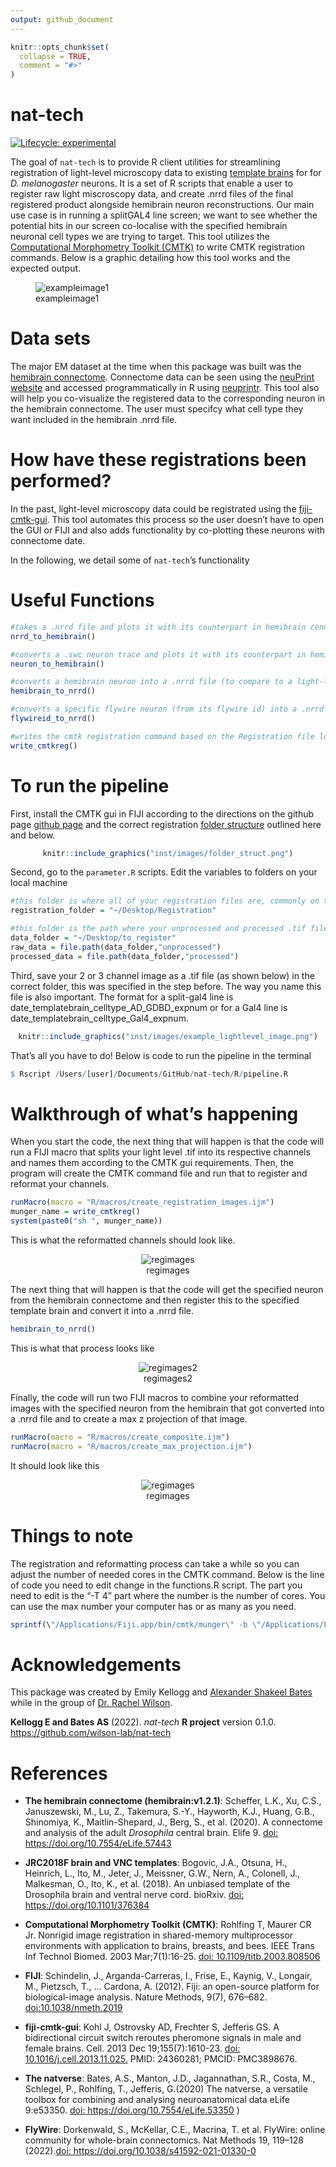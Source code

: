 ```yaml
---
output: github_document
---
```


<!-- README.md is generated from README.Rmd. Please edit that file -->

```r
knitr::opts_chunk$set(
  collapse = TRUE,
  comment = "#>"
)
```

# nat-tech

<!-- badges: start -->

[![Lifecycle: experimental](https://img.shields.io/badge/lifecycle-experimental-orange.svg)](https://www.tidyverse.org/lifecycle/#experimental)

<!-- badges: end -->

The goal of `nat-tech` is to provide R client utilities for streamlining registration of light-level microscopy data to existing [template brains](https://www.janelia.org/open-science/jrc-2018-brain-templates) for for *D. melanogaster* neurons. It is a set of R scripts that enable a user to register raw light miscroscopy data, and create .nrrd files of the final registered product alongside hemibrain neuron reconstructions. Our main use case is in running a splitGAL4 line screen; we want to see whether the potential hits in our screen co-localise with the specified hemibrain neuronal cell types we are trying to target. This tool utilizes the [Computational Morphometry Toolkit (CMTK)](https://www.nitrc.org/projects/cmtk/) to write CMTK registration commands. Below is a graphic detailing how this tool works and the expected output.

![exampleimage1](inst/images/workflow4.png)

# Data sets

The major EM dataset at the time when this package was built was the [hemibrain connectome](https://www.janelia.org/project-team/flyem/hemibrain). Connectome data can be seen using the [neuPrint website](https://neuprint.janelia.org/help/videos?dataset=hemibrain) and accessed programmatically in R using [neuprintr](https://github.com/natverse/neuprintr). This tool also will help you co-visualize the registered data to the corresponding neuron in the hemibrain connectome. The user must specifcy what cell type they want included in the hemibrain .nrrd file.

# How have these registrations been performed?

In the past, light-level microscopy data could be registrated using the [fiji-cmtk-gui](https://github.com/jefferis/fiji-cmtk-gui). This tool automates this process so the user doesn't have to open the GUI or FIJI and also adds functionality by co-plotting these neurons with connectome date.

In the following, we detail some of `nat-tech`'s functionality

# Useful Functions

```r
#takes a .nrrd file and plots it with its counterpart in hemibrain connectome
nrrd_to_hemibrain()

#converts a .swc neuron trace and plots it with its counterpart in hemibrain connectome
neuron_to_hemibrain()

#converts a hemibrain neuron into a .nrrd file (to compare to a light-level image image)
hemibrain_to_nrrd()

#converts a specific flywire neuron (from its flywire id) into a .nrrd file (to compare to a light-level image image)
flywireid_to_nrrd()

#writes the cmtk registration command based on the Registration file location
write_cmtkreg()

```

# To run the pipeline

First, install the CMTK gui in FIJI according to the directions on the github page [github page](https://github.com/jefferis/fiji-cmtk-gui) and the correct registration [folder structure](http://flybrain.mrc-lmb.cam.ac.uk/dokuwiki/doku.php?id=warping_manual:registration_gui) outlined here and below.

<center>

```r
knitr::include_graphics("inst/images/folder_struct.png")
```

</center>

Second, go to the `parameter.R` scripts. Edit the variables to folders on your local machine

```r
#this folder is where all of your registration files are, commonly on the desktop
registration_folder = "~/Desktop/Registration"

#this folder is the path where your unprocessed and processed .tif files will be 
data_folder = "~/Desktop/to_register"
raw_data = file.path(data_folder,"unprocessed")
processed_data = file.path(data_folder,"processed")
```

Third, save your 2 or 3 channel image as a .tif file (as shown below) in the correct folder, this was specified in the step before. The way you name this file is also important. The format for a split-gal4 line is date_templatebrain_celltype_AD_GDBD_expnum or for a Gal4 line is date_templatebrain_celltype_Gal4_expnum.

<center>

```r
knitr::include_graphics("inst/images/example_lightlevel_image.png")
```

</center>

That's all you have to do! Below is code to run the pipeline in the terminal

```r

$ Rscript /Users/[user]/Documents/GitHub/nat-tech/R/pipeline.R

```

# Walkthrough of what's happening

When you start the code, the next thing that will happen is that the code will run a FIJI macro that splits your light level .tif into its respective channels and names them according to the CMTK gui requirements. Then, the program will create the CMTK command file and run that to register and reformat your channels.

```r
runMacro(macro = "R/macros/create_registration_images.ijm")
munger_name = write_cmtkreg()
system(paste0("sh ", munger_name))
```

This is what the reformatted channels should look like.
<center>

![regimages](inst/images/registered_images.png) 

</center>
The next thing that will happen is that the code will get the specified neuron from the hemibrain connectome and then register this to the specified template brain and convert it into a .nrrd file.

```r
hemibrain_to_nrrd()
```

This is what that process looks like 
<center>

![regimages2](inst/images/hemibrain_to_nrrd.png) 

</center>

Finally, the code will run two FIJI macros to combine your reformatted images with the specified neuron from the hemibrain that got converted into a .nrrd file and to create a max z projection of that image.

```r
runMacro(macro = "R/macros/create_composite.ijm")
runMacro(macro = "R/macros/create_max_projection.ijm")
```

It should look like this

<center>

![regimages](inst/images/example_registered_overlayed_image.png)

</center>

# Things to note

The registration and reformatting process can take a while so you can adjust the number of needed cores in the CMTK command. Below is the line of code you need to edit change in the functions.R script. The part you need to edit is the "-T 4" part where the number is the number of cores. You can use the max number your computer has or as many as you need.

```r

sprintf(\"/Applications/Fiji.app/bin/cmtk/munger\" -b \"/Applications/Fiji.app/bin/cmtk\" -a -w -r 0102  -X 26 -C 8 -G 80 -R 4 -A \"--accuracy 0.4\" -W \"--accuracy 0.4\"  -T 4 -s \"Refbrain/%s\" images/%s", template_path, folder)

```

# Acknowledgements

This package was created by Emily Kellogg and [Alexander Shakeel Bates](https://scholar.google.com/citations?user=BOVTiXIAAAAJ&hl=en) while in the group of [Dr. Rachel Wilson](https://en.wikipedia.org/wiki/Rachel_Wilson_(neurobiologist)).

**Kellogg E and Bates AS** (2022). *nat-tech* **R project** version 0.1.0. <https://github.com/wilson-lab/nat-tech>

# References

-   **The hemibrain connectome (hemibrain:v1.2.1)**: Scheffer, L.K., Xu, C.S., Januszewski, M., Lu, Z., Takemura, S.-Y., Hayworth, K.J., Huang, G.B., Shinomiya, K., Maitlin-Shepard, J., Berg, S., et al. (2020). A connectome and analysis of the adult *Drosophila* central brain. Elife 9. [doi: https://doi.org/10.7554/eLife.57443](https://doi.org/10.7554/eLife.57443)

-   **JRC2018F brain and VNC templates**: Bogovic, J.A., Otsuna, H., Heinrich, L., Ito, M., Jeter, J., Meissner, G.W., Nern, A., Colonell, J., Malkesman, O., Ito, K., et al. (2018). An unbiased template of the Drosophila brain and ventral nerve cord. bioRxiv. [doi: https://doi.org/10.1101/376384](https://doi.org/10.1101/376384)

-   **Computational Morphometry Toolkit (CMTK)**: Rohlfing T, Maurer CR Jr. Nonrigid image registration in shared-memory multiprocessor environments with application to brains, breasts, and bees. IEEE Trans Inf Technol Biomed. 2003 Mar;7(1):16-25. [doi: 10.1109/titb.2003.808506](10.1109/titb.2003.808506)

-   **FIJI**: Schindelin, J., Arganda-Carreras, I., Frise, E., Kaynig, V., Longair, M., Pietzsch, T., … Cardona, A. (2012). Fiji: an open-source platform for biological-image analysis. Nature Methods, 9(7), 676–682. <doi:10.1038/nmeth.2019>

-   **fiji-cmtk-gui**: Kohl J, Ostrovsky AD, Frechter S, Jefferis GS. A bidirectional circuit switch reroutes pheromone signals in male and female brains. Cell. 2013 Dec 19;155(7):1610-23. [doi: 10.1016/j.cell.2013.11.025.](10.1016/j.cell.2013.11.025) PMID: 24360281; PMCID: PMC3898676.

-   **The natverse**: Bates, A.S., Manton, J.D., Jagannathan, S.R., Costa, M., Schlegel, P., Rohlfing, T., Jefferis, G.(2020) The natverse, a versatile toolbox for combining and analysing neuroanatomical data eLife 9:e53350. [doi: https://doi.org/10.7554/eLife.53350](https://doi.org/10.7554/eLife.53350) )

- **FlyWire**: Dorkenwald, S., McKellar, C.E., Macrina, T. et al. FlyWire: online community for whole-brain connectomics. Nat Methods 19, 119–128 (2022).[doi: https://doi.org/10.1038/s41592-021-01330-0](https://doi.org/10.1038/s41592-021-01330-0)
